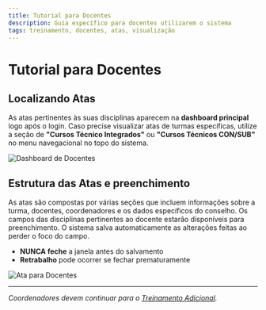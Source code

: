 ```yaml
---
title: Tutorial para Docentes
description: Guia específico para docentes utilizarem o sistema
tags: treinamento, docentes, atas, visualização
---
```


# Tutorial para Docentes

## Localizando Atas

As atas pertinentes às suas disciplinas aparecem na **dashboard principal** logo após o login.
Caso precise visualizar atas de turmas específicas, utilize a seção de 
**"Cursos Técnico Integrados"** ou **"Cursos Técnicos CON/SUB"** no menu navegacional 
no topo do sistema.

<img
  src="/Manuais/2024-2-ConselhoDeliberativo/assets/images/docentes-dashboard.png"
  alt="Dashboard de Docentes"
  width={800}
  height={400}
  className='w-full aspect-video rounded-lg mt-4 shadow-lg bg-gray-400'
/>

## Estrutura das Atas e preenchimento

As atas são compostas por várias seções que incluem informações sobre a turma,
docentes, coordenadores e os dados específicos do conselho.
Os campos das disciplinas pertinentes ao docente estarão disponíveis para preenchimento.
O sistema salva automaticamente as alterações feitas ao perder o foco do campo.

- **NUNCA feche** a janela antes do salvamento
- **Retrabalho** pode ocorrer se fechar prematuramente

<img
  src="/Manuais/2024-2-ConselhoDeliberativo/assets/images/docentes-ata.png"
  alt="Ata para Docentes"
  width={800}
  height={400}
  className='w-full aspect-video rounded-lg mt-4 shadow-lg bg-gray-400'
/>


---

*Coordenadores devem continuar para o [Treinamento Adicional](/tutorial/coordenadores).*